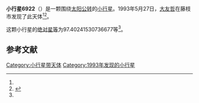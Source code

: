 {{Infobox planet
| bgcolour = #FFFFC0
| name = 6922 Yasushi
| symbol = 
| image = 
| caption = 
| discovery = yes
| discovery_ref = 
| discoverer = [[大友哲|大友哲]]
| discovery_site = [[藤枝市|藤枝市]] 
| discovered = 1993年5月27日
| designations = yes
| mp_name = 
| named_after = 
| alt_names = 1993 KY1/ 1972 HQ1 / 1990 SR16 / 1991 XU5
| mp_category = [[主带小行星|主带小行星]]
| orbit_ref = <ref name="a">[http://ssd.jpl.nasa.gov/sbdb.cgi?sstr=6922 6922 Yasushi] {{Wayback|url=http://ssd.jpl.nasa.gov/sbdb.cgi?sstr=6922 |date=20140922093609 }}，小行星數據庫瀏覽器（JPL Small-Body Database Browser）－[[美国国家航空航天局|美国国家航空航天局]]喷气推进实验室</ref>
| epoch = 2456400.5 (2013年4月18日更新)
| aphelion = {{convert|2.568692852084411|AU|km|3|abbr=on|lk=out}}
| perihelion = {{convert|2.030118112245821|AU|km|3|abbr=on}}
| semimajor = {{convert|2.299405482165116|AU|km|3|abbr=on}}
| eccentricity = 0.117111737
| period = 1273.566921 [[日|日]]<br />3.49[[儒略年|儒略年]]
| avg_speed = 
| inclination = 4.76958408466378
| asc_node = 132.1895358774181
| mean_anomaly = 
| arg_peri = 97.40241530736677
| satellites = 
| physical_characteristics = yes
| dimensions = 
| mass = 
| density = 
| surface_grav = 
| escape_velocity = 
| sidereal_day = 
| axial_tilt = 
| pole_ecliptic_lat = 
| pole_ecliptic_lon = 
| albedo = 
| temperatures= 
| temp_name1 = 
| mean_temp_1 = 
| max_temp_1 = 
| temp_name2 = 
| max_temp_2 = 
| spectral_type = 
| abs_magnitude = 97.40241530736677
}}

'''小行星6922'''（{{lang-en|6922 Yasushi}}）是一颗围绕[[太阳|太阳]][[公转|公转]]的[[小行星|小行星]]。1993年5月27日，[[大友哲|大友哲]]在藤枝市发现了此天体<ref name="a" /><ref>{{cite news|title=小行星列表|url=http://cfa-www.harvard.edu/iau/lists/NumberedMPs.txt|accessdate=2013-07-08|newspaper=哈佛大学|archive-date=2008-05-17|archive-url=https://web.archive.org/web/20080517010638/http://cfa-www.harvard.edu/iau/lists/NumberedMPs.txt|dead-url=no}}</ref>。

这颗小行星的[[绝对星等|绝对星等]]为97.40241530736677等<ref name="a" />。

==参考文献==
{{reflist}}
{{Minor Planet Number|[[小行星6921|小行星6921]]|[[小行星6923|小行星6923]]}}

{{小天体}}

[[Category:小行星带天体|Category:小行星带天体]]
[[Category:1993年发现的小行星|Category:1993年发现的小行星]]

{{asteroid-stub}}